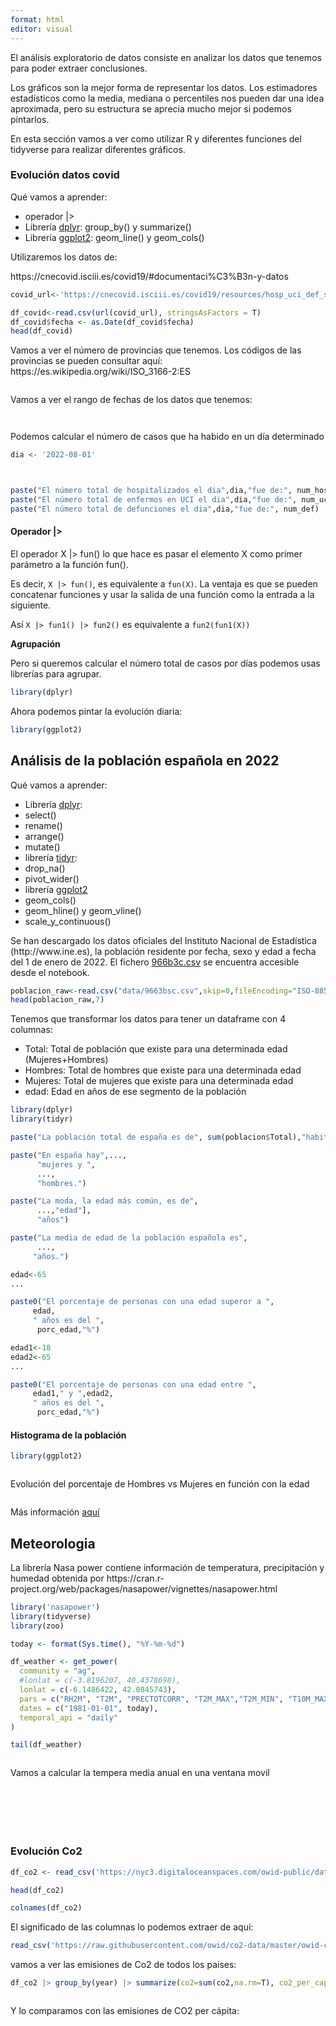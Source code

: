 ```yaml
---
format: html
editor: visual
---
```


El análisis exploratorio de datos consiste en analizar los datos que tenemos para poder extraer conclusiones.

Los gráficos son la mejor forma de representar los datos. Los estimadores estadísticos como la media, mediana o percentiles nos pueden dar una idea aproximada, pero su estructura se aprecia mucho mejor si podemos pintarlos.

En esta sección vamos a ver como utilizar R y diferentes funciones del tidyverse para realizar diferentes gráficos.

### Evolución datos covid

Qué vamos a aprender:

-   operador \|\>
-   Librería [dplyr](https://dplyr.tidyverse.org/): group_by() y summarize()
-   Librería [ggplot2](https://ggplot2.tidyverse.org/): geom_line() y geom_cols()

Utilizaremos los datos de:

https://cnecovid.isciii.es/covid19/#documentaci%C3%B3n-y-datos

```r
covid_url<-'https://cnecovid.isciii.es/covid19/resources/hosp_uci_def_sexo_edad_provres_todas_edades.csv'

df_covid<-read.csv(url(covid_url), stringsAsFactors = T)
df_covid$fecha <- as.Date(df_covid$fecha)
head(df_covid)
```

Vamos a ver el número de provincias que tenemos. Los códigos de las provincias se pueden consultar aquí: https://es.wikipedia.org/wiki/ISO_3166-2:ES

```r

```

Vamos a ver el rango de fechas de los datos que tenemos:

```r


```

```r


```

Podemos calcular el número de casos que ha habido en un día determinado

```r
dia <- '2022-08-01'



paste("El número total de hospitalizados el dia",dia,"fue de:", num_hospitalizados)
paste("El número total de enfermos en UCI el dia",dia,"fue de:", num_uci)
paste("El número total de defunciones el dia",dia,"fue de:", num_def)
```

#### Operador \|\>

El operador X \|\> fun() lo que hace es pasar el elemento X como primer parámetro a la función fun().

Es decir, `X |> fun()`, es equivalente a `fun(X)`. La ventaja es que se pueden concatenar funciones y usar la salida de una función como la entrada a la siguiente.

Así `X |> fun1() |> fun2()` es equivalente a `fun2(fun1(X))`

**Agrupación**

Pero si queremos calcular el número total de casos por días podemos usas librerías para agrupar.

```r
library(dplyr)

```

Ahora podemos pintar la evolución diaria:

```r
library(ggplot2)


```

## Análisis de la población española en 2022

Qué vamos a aprender:

-   Librería [dplyr](https://dplyr.tidyverse.org/):
-   select()
-   rename()
-   arrange()
-   mutate()
-   librería [tidyr](https://tidyr.tidyverse.org/):
-   drop_na()
-   pivot_wider()
-   librería [ggplot2](https://ggplot2.tidyverse.org/)
-   geom_cols()
-   geom_hline() y geom_vline()
-   scale_y\_continuous()

Se han descargado los datos oficiales del Instituto Nacional de Estadística (http://www.ine.es), la población residente por fecha, sexo y edad a fecha del 1 de enero de 2022. El fichero [966b3c.csv](http://www.ine.es/jaxiT3/Tabla.htm?t=9663&L=0) se encuentra accesible desde el notebook.

```r
poblacion_raw<-read.csv("data/9663bsc.csv",skip=0,fileEncoding="ISO-8859-1",header=T, sep=';',stringsAsFactor=F)
head(poblacion_raw,7)
```

Tenemos que transformar los datos para tener un dataframe con 4 columnas:

-   Total: Total de población que existe para una determinada edad (Mujeres+Hombres)
-   Hombres: Total de hombres que existe para una determinada edad
-   Mujeres: Total de mujeres que existe para una determinada edad
-   edad: Edad en años de ese segmento de la población

```r
library(dplyr)
library(tidyr)


```

```r
paste("La población total de españa es de", sum(poblacion$Total),"habitantes.")
```

```r
paste("En españa hay",...,
      "mujeres y ", 
      ...,
      "hombres.")
```

```r
paste("La moda, la edad más común, es de",
      ...,"edad"],
      "años")
```

```r
paste("La media de edad de la población española es",
      ...,
     "años.")
```

```r
edad<-65
...

paste0("El porcentaje de personas con una edad superor a ",
     edad,
     " años es del ",
      porc_edad,"%")
```

```r
edad1<-18
edad2<-65
...

paste0("El porcentaje de personas con una edad entre ",
     edad1," y ",edad2,
     " años es del ",
      porc_edad,"%")
```

#### Histograma de la población

```r
library(ggplot2)

```

```r

```

Evolución del porcentaje de Hombres vs Mujeres en función con la edad

```r


```

Más información [aquí](https://www.ine.es/ss/Satellite?L=es_ES&c=INESeccion_C&cid=1259926722525&p=%5C&pagename=ProductosYServicios%2FPYSLayout)

## Meteorologia

La librería Nasa power contiene información de temperatura, precipitación y humedad obtenida por https://cran.r-project.org/web/packages/nasapower/vignettes/nasapower.html

```r
library('nasapower')
library(tidyverse)
library(zoo)
```

```r
today <- format(Sys.time(), "%Y-%m-%d")
```

```r
df_weather <- get_power(
  community = "ag",
  #lonlat = c(-3.8196207, 40.4378698),
  lonlat = c(-6.1486422, 42.0845743),
  pars = c("RH2M", "T2M", "PRECTOTCORR", "T2M_MAX","T2M_MIN", "T10M_MAX","T10M_MIN"),
  dates = c("1981-01-01", today),
  temporal_api = "daily"
)
```

```r
tail(df_weather)
```

```r

```

Vamos a calcular la tempera media anual en una ventana movil
```r
```

```r

```

```r

```

```r

```

```r

```

```r

```


### Evolución Co2


```r
df_co2 <- read_csv('https://nyc3.digitaloceanspaces.com/owid-public/data/co2/owid-co2-data.csv')
```

```r
head(df_co2)
```

```r
colnames(df_co2)
```

El significado de las columnas lo podemos extraer de aquí:

```r
read_csv('https://raw.githubusercontent.com/owid/co2-data/master/owid-co2-codebook.csv', show_col_types = FALSE)
```

vamos a ver las emisiones de Co2 de todos los paises:

```r
df_co2 |> group_by(year) |> summarize(co2=sum(co2,na.rm=T), co2_per_capita=sum(co2_per_capita,na.rm=T)) -> df_co2_anual
```

```r

```

Y lo comparamos con las emisiones de CO2 per cápita:

```r

```

